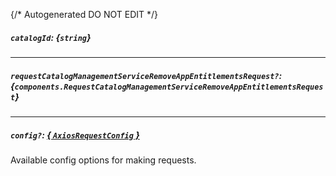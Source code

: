 {/* Autogenerated DO NOT EDIT  */}

##### `catalogId`: *{`string`}*

---
##### `requestCatalogManagementServiceRemoveAppEntitlementsRequest?`: *{`components.RequestCatalogManagementServiceRemoveAppEntitlementsRequest`}*
<Collapsible openLabel={Labels.showProperties} closeLabel={Labels.hideProperties}>
    <RequestCatalogManagementServiceRemoveAppEntitlementsRequest/>
</Collapsible>

---
##### `config?`: [*{ `AxiosRequestConfig` }*](https://axios-http.com/docs/req_config)
Available config options for making requests.


